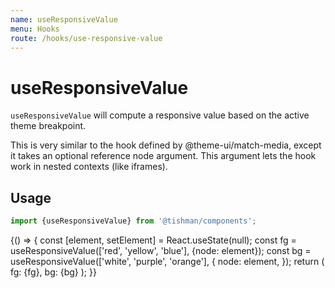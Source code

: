 ```yaml
---
name: useResponsiveValue
menu: Hooks
route: /hooks/use-responsive-value
---
```



# useResponsiveValue

`useResponsiveValue` will compute a responsive value based on
the active theme breakpoint.

This is very similar to the hook defined by @theme-ui/match-media,
except it takes an optional reference node argument. This argument
lets the hook work in nested contexts (like iframes).

## Usage

```typescript
import {useResponsiveValue} from '@tishman/components';
```

<Playground>
  {() => {
    const [element, setElement] = React.useState(null);
    const fg = useResponsiveValue(['red', 'yellow', 'blue'], {node: element});
    const bg = useResponsiveValue(['white', 'purple', 'orange'], {
      node: element,
    });
    return (
      <Text variant="styles.h1" ref={setElement} sx={{color: fg, bg}}>
        fg: {fg}, bg: {bg}
      </Text>
    );
  }}
</Playground>
